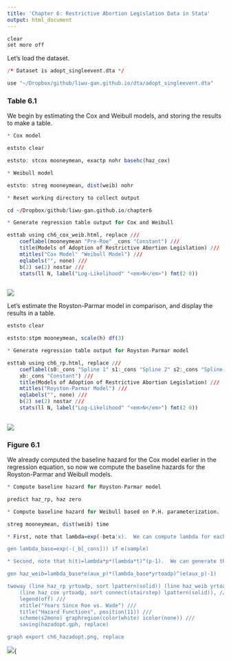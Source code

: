 ```yaml
---
title: 'Chapter 6: Restrictive Abortion Legislation Data in Stata'
output: html_document
---
```



```r

clear
set more off

```

Let's load the dataset.
```r

/* Dataset is adopt_singleevent.dta */

use "~/Dropbox/github/liwu-gan.github.io/dta/adopt_singleevent.dta"

```

### Table 6.1

We begin by estimating the Cox and Weibull models, and storing the results to make a table. 

```r

* Cox model 

eststo clear 

eststo: stcox mooneymean, exactp nohr basehc(haz_cox)

* Weibull model

eststo: streg mooneymean, dist(weib) nohr

* Reset working directory to collect output

cd ~/Dropbox/github/liwu-gan.github.io/chapter6

* Generate regression table output for Cox and Weibull 

esttab using ch6_cox_weib.html, replace ///
	coeflabel(mooneymean "Pre-Roe" _cons "Constant") ///
	title(Models of Adoption of Restrictive Abortion Legislation) ///
	mtitles("Cox Model" "Weibull Model") ///
	eqlabels("", none) ///
	b(2) se(2) nostar ///
	stats(ll N, label("Log-Likelihood" "<em>N</em>") fmt(2 0)) 
	
```

![](~/Dropbox/github/liwu-gan.github.io/chapter6/ch6_cox_weib.png){}

Let's estimate the Royston-Parmar model in comparison, and display the results in a table.

```r

eststo clear 

eststo:stpm mooneymean, scale(h) df(3)

* Generate regression table output for Royston-Parmar model

esttab using ch6_rp.html, replace ///
	coeflabel(s0:_cons "Spline 1" s1:_cons "Spline 2" s2:_cons "Spline 3" xb:mooneymean "Pre-Roe" ///
	xb:_cons "Constant") ///
	title(Models of Adoption of Restrictive Abortion Legislation) ///
	mtitles("Royston-Parmar Model") ///
	eqlabels("", none) ///
	b(2) se(2) nostar ///
	stats(ll N, label("Log-Likelihood" "<em>N</em>") fmt(2 0)) 
	
```

![](~/Dropbox/github/liwu-gan.github.io/chapter6/ch6_rp.png){}

### Figure 6.1

We already computed the baseline hazard for the Cox model earlier in the regression equation, so now we compute the baseline hazards for the Royston-Parmar and Weibull models. 

```r


* Compute baseline hazard for Royston-Parmar model 

predict haz_rp, haz zero

* Compute baseline hazard for Weibull based on P.H. parameterization.

streg mooneymean, dist(weib) time

* First, note that lambda=exp(-beta'x).  We can compute lambda for each confict type.

gen lambda_base=exp(-(_b[_cons])) if e(sample)

* Second, note that h(t)=lambda*p*(lambda*t)^(p-1).  We can generate the hazard rate for the baseline.

gen haz_weib=lambda_base*e(aux_p)*(lambda_base*yrtoadp)^(e(aux_p)-1)

twoway (line haz_rp yrtoadp, sort lpattern(solid)) (line haz_weib yrtoadp, sort lpattern(solid)) ///
	(line haz_cox yrtoadp, sort connect(stairstep) lpattern(solid)), ///
	legend(off) ///
	xtitle("Years Since Roe vs. Wade") ///
	title("Hazard Functions", position(11)) ///
	scheme(s2mono) graphregion(color(white) icolor(none)) ///
	saving(hazadopt.gph, replace)

graph export ch6_hazadopt.png, replace

```


![](~/Dropbox/github/liwu-gan.github.io/chapter6/ch6_hazadopt.png){

